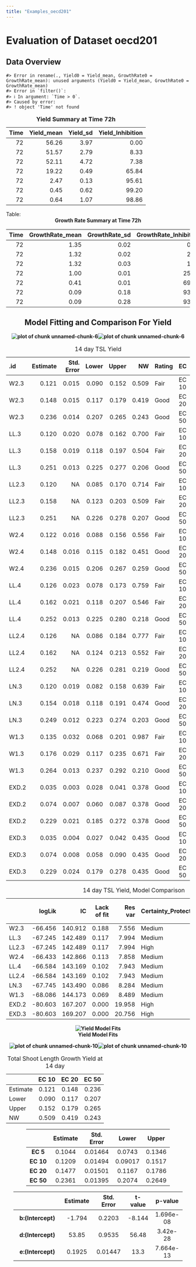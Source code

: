 ```yaml
---
title: "Examples_oecd201"
---
```







# Evaluation of Dataset oecd201



## Data Overview


```
#> Error in rename(., Yield0 = Yield_mean, GrowthRate0 = GrowthRate_mean): unused arguments (Yield0 = Yield_mean, GrowthRate0 = GrowthRate_mean)
#> Error in `filter()`:
#> ℹ In argument: `Time > 0`.
#> Caused by error:
#> ! object 'Time' not found
```


<table class="table table-striped" style="margin-left: auto; margin-right: auto;">
<caption><center><strong>Yield Summary at Time 72h<strong><center></center></strong></strong></center></caption>
 <thead>
  <tr>
   <th style="text-align:right;"> Time </th>
   <th style="text-align:right;"> Yield_mean </th>
   <th style="text-align:right;"> Yield_sd </th>
   <th style="text-align:right;"> Yield_Inhibition </th>
  </tr>
 </thead>
<tbody>
  <tr>
   <td style="text-align:right;"> 72 </td>
   <td style="text-align:right;"> 56.26 </td>
   <td style="text-align:right;"> 3.97 </td>
   <td style="text-align:right;"> 0.00 </td>
  </tr>
  <tr>
   <td style="text-align:right;"> 72 </td>
   <td style="text-align:right;"> 51.57 </td>
   <td style="text-align:right;"> 2.79 </td>
   <td style="text-align:right;"> 8.33 </td>
  </tr>
  <tr>
   <td style="text-align:right;"> 72 </td>
   <td style="text-align:right;"> 52.11 </td>
   <td style="text-align:right;"> 4.72 </td>
   <td style="text-align:right;"> 7.38 </td>
  </tr>
  <tr>
   <td style="text-align:right;"> 72 </td>
   <td style="text-align:right;"> 19.22 </td>
   <td style="text-align:right;"> 0.49 </td>
   <td style="text-align:right;"> 65.84 </td>
  </tr>
  <tr>
   <td style="text-align:right;"> 72 </td>
   <td style="text-align:right;"> 2.47 </td>
   <td style="text-align:right;"> 0.13 </td>
   <td style="text-align:right;"> 95.61 </td>
  </tr>
  <tr>
   <td style="text-align:right;"> 72 </td>
   <td style="text-align:right;"> 0.45 </td>
   <td style="text-align:right;"> 0.62 </td>
   <td style="text-align:right;"> 99.20 </td>
  </tr>
  <tr>
   <td style="text-align:right;"> 72 </td>
   <td style="text-align:right;"> 0.64 </td>
   <td style="text-align:right;"> 1.07 </td>
   <td style="text-align:right;"> 98.86 </td>
  </tr>
</tbody>
</table>






Table: <center><strong>Growth Rate Summary at Time 72h<strong><center>

| Time| GrowthRate_mean| GrowthRate_sd| GrowthRate_Inhibition|
|----:|---------------:|-------------:|---------------------:|
|   72|            1.35|          0.02|                  0.00|
|   72|            1.32|          0.02|                  2.09|
|   72|            1.32|          0.03|                  1.89|
|   72|            1.00|          0.01|                 25.69|
|   72|            0.41|          0.01|                 69.25|
|   72|            0.09|          0.18|                 93.04|
|   72|            0.09|          0.28|                 93.16|



## Model Fitting and Comparison For Yield

![plot of chunk unnamed-chunk-6](figure/unnamed-chunk-6-1.png)![plot of chunk unnamed-chunk-6](figure/unnamed-chunk-6-2.png)



Table: 14 day TSL Yield

|.id   | Estimate| Std. Error| Lower| Upper|    NW|Rating |EC    |
|:-----|--------:|----------:|-----:|-----:|-----:|:------|:-----|
|W2.3  |    0.121|      0.015| 0.090| 0.152| 0.509|Fair   |EC 10 |
|W2.3  |    0.148|      0.015| 0.117| 0.179| 0.419|Good   |EC 20 |
|W2.3  |    0.236|      0.014| 0.207| 0.265| 0.243|Good   |EC 50 |
|LL.3  |    0.120|      0.020| 0.078| 0.162| 0.700|Fair   |EC 10 |
|LL.3  |    0.158|      0.019| 0.118| 0.197| 0.504|Fair   |EC 20 |
|LL.3  |    0.251|      0.013| 0.225| 0.277| 0.206|Good   |EC 50 |
|LL2.3 |    0.120|         NA| 0.085| 0.170| 0.714|Fair   |EC 10 |
|LL2.3 |    0.158|         NA| 0.123| 0.203| 0.509|Fair   |EC 20 |
|LL2.3 |    0.251|         NA| 0.226| 0.278| 0.207|Good   |EC 50 |
|W2.4  |    0.122|      0.016| 0.088| 0.156| 0.556|Fair   |EC 10 |
|W2.4  |    0.148|      0.016| 0.115| 0.182| 0.451|Good   |EC 20 |
|W2.4  |    0.236|      0.015| 0.206| 0.267| 0.259|Good   |EC 50 |
|LL.4  |    0.126|      0.023| 0.078| 0.173| 0.759|Fair   |EC 10 |
|LL.4  |    0.162|      0.021| 0.118| 0.207| 0.546|Fair   |EC 20 |
|LL.4  |    0.252|      0.013| 0.225| 0.280| 0.218|Good   |EC 50 |
|LL2.4 |    0.126|         NA| 0.086| 0.184| 0.777|Fair   |EC 10 |
|LL2.4 |    0.162|         NA| 0.124| 0.213| 0.552|Fair   |EC 20 |
|LL2.4 |    0.252|         NA| 0.226| 0.281| 0.219|Good   |EC 50 |
|LN.3  |    0.120|      0.019| 0.082| 0.158| 0.639|Fair   |EC 10 |
|LN.3  |    0.154|      0.018| 0.118| 0.191| 0.474|Good   |EC 20 |
|LN.3  |    0.249|      0.012| 0.223| 0.274| 0.203|Good   |EC 50 |
|W1.3  |    0.135|      0.032| 0.068| 0.201| 0.987|Fair   |EC 10 |
|W1.3  |    0.176|      0.029| 0.117| 0.235| 0.671|Fair   |EC 20 |
|W1.3  |    0.264|      0.013| 0.237| 0.292| 0.210|Good   |EC 50 |
|EXD.2 |    0.035|      0.003| 0.028| 0.041| 0.378|Good   |EC 10 |
|EXD.2 |    0.074|      0.007| 0.060| 0.087| 0.378|Good   |EC 20 |
|EXD.2 |    0.229|      0.021| 0.185| 0.272| 0.378|Good   |EC 50 |
|EXD.3 |    0.035|      0.004| 0.027| 0.042| 0.435|Good   |EC 10 |
|EXD.3 |    0.074|      0.008| 0.058| 0.090| 0.435|Good   |EC 20 |
|EXD.3 |    0.229|      0.024| 0.179| 0.278| 0.435|Good   |EC 50 |





Table: 14 day TSL Yield, Model Comparison

|      |  logLik|      IC| Lack of fit| Res var|Certainty_Protection |Steepness | No Effect p-val|
|:-----|-------:|-------:|-----------:|-------:|:--------------------|:---------|---------------:|
|W2.3  | -66.456| 140.912|       0.188|   7.556|Medium               |Medium    |               0|
|LL.3  | -67.245| 142.489|       0.117|   7.994|Medium               |Medium    |               0|
|LL2.3 | -67.245| 142.489|       0.117|   7.994|High                 |Medium    |               0|
|W2.4  | -66.433| 142.866|       0.113|   7.858|Medium               |Medium    |               0|
|LL.4  | -66.584| 143.169|       0.102|   7.943|Medium               |Medium    |               0|
|LL2.4 | -66.584| 143.169|       0.102|   7.943|Medium               |Medium    |               0|
|LN.3  | -67.745| 143.490|       0.086|   8.284|Medium               |Medium    |               0|
|W1.3  | -68.086| 144.173|       0.069|   8.489|Medium               |Medium    |               0|
|EXD.2 | -80.603| 167.207|       0.000|  19.958|High                 |Shallow   |               0|
|EXD.3 | -80.603| 169.207|       0.000|  20.756|High                 |Shallow   |               0|



![Yield Model Fits](figure/unnamed-chunk-9-1.png)

![plot of chunk unnamed-chunk-10](figure/unnamed-chunk-10-1.png)![plot of chunk unnamed-chunk-10](figure/unnamed-chunk-10-2.png)



Table: Total Shoot Length Growth Yield at 14 day

|         | EC 10| EC 20| EC 50|
|:--------|-----:|-----:|-----:|
|Estimate | 0.121| 0.148| 0.236|
|Lower    | 0.090| 0.117| 0.207|
|Upper    | 0.152| 0.179| 0.265|
|NW       | 0.509| 0.419| 0.243|




------------------------------------------------------
  &nbsp;     Estimate   Std. Error    Lower    Upper  
----------- ---------- ------------ --------- --------
 **EC 5**     0.1044     0.01464     0.0743    0.1346 

 **EC 10**    0.1209     0.01494     0.09017   0.1517 

 **EC 20**    0.1477     0.01501     0.1167    0.1786 

 **EC 50**    0.2361     0.01395     0.2074    0.2649 
------------------------------------------------------





-----------------------------------------------------------------
      &nbsp;         Estimate   Std. Error   t-value    p-value  
------------------- ---------- ------------ --------- -----------
 **b:(Intercept)**    -1.794      0.2203     -8.144    1.696e-08 

 **d:(Intercept)**    53.85       0.9535      56.48    3.42e-28  

 **e:(Intercept)**    0.1925     0.01447      13.3     7.664e-13 
-----------------------------------------------------------------




